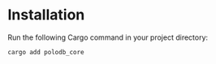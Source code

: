 # Installation

Run the following Cargo command in your project directory:

```
cargo add polodb_core
```
